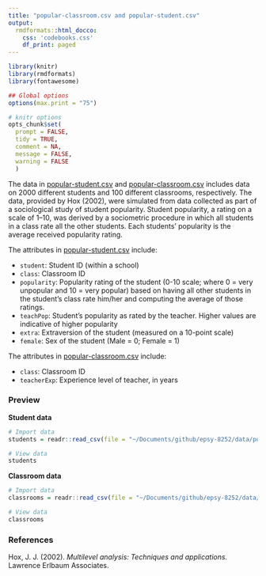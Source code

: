 ```yaml
---
title: "popular-classroom.csv and popular-student.csv"
output: 
  rmdformats::html_docco:
    css: 'codebooks.css'
    df_print: paged
---
```



```r
library(knitr)
library(rmdformats)
library(fontawesome)

## Global options
options(max.print = "75")

# knitr options
opts_chunk$set(
  prompt = FALSE,
  tidy = TRUE,
  comment = NA,
  message = FALSE,
  warning = FALSE
  )
```


The data in [popular-student.csv](https://raw.githubusercontent.com/zief0002/epsy-8252/master/data/popular-student.csv) and [popular-classroom.csv](https://raw.githubusercontent.com/zief0002/epsy-8252/master/data/popular-classroom.csv)  includes data on 2000 different students and 100 different classrooms, respectively. The data, provided by Hox (2002), were simulated from data collected as part of a sociological study of student popularity. Student popularity, a rating on a scale of 1&ndash;10, was derived by a sociometric procedure in which all students in a class rate all the other students. Each students' popularity is the average received popularity rating.  

The attributes in [popular-student.csv](https://raw.githubusercontent.com/zief0002/epsy-8252/master/data/popular-student.csv) include:

- `student`: Student ID (within a school)
- `class`: Classroom ID 
- `popularity`: Popularity rating of the student (0-10 scale; where 0 = very unpopular and 10 = very popular) based on having all other students in the student's class rate him/her and computing the average of those ratings.
- `teachPop`: Student's popularity as rated by the teacher. Higher values are indicative of higher popularity
- `extra`: Extraversion of the student (measured on a 10-point scale)
- `female`: Sex of the student (Male = 0; Female = 1)


The attributes in [popular-classroom.csv](https://raw.githubusercontent.com/zief0002/epsy-8252/master/data/popular-classroom.csv) include:

- `class`: Classroom ID
- `teacherExp`: Experience level of teacher, in years



### Preview


**Student data**

```r
# Import data
students = readr::read_csv(file = "~/Documents/github/epsy-8252/data/popular-student.csv")

# View data
students
```


**Classroom data**

```r
# Import data
classrooms = readr::read_csv(file = "~/Documents/github/epsy-8252/data/popular-classroom.csv")

# View data
classrooms
```




### References

Hox, J. J. (2002). *Multilevel analysis: Techniques and applications.* Lawrence Erlbaum Associates.

